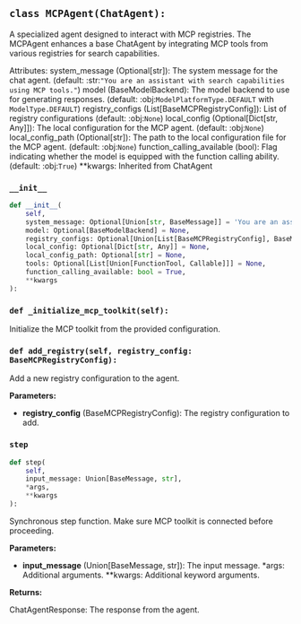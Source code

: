 <a id="camel.agents.mcp_agent"></a>

<a id="camel.agents.mcp_agent.MCPAgent"></a>

## `class MCPAgent(ChatAgent):`

A specialized agent designed to interact with MCP registries.
The MCPAgent enhances a base ChatAgent by integrating MCP tools from
various registries for search capabilities.

Attributes:
system_message (Optional[str]): The system message for the chat agent.
(default: :str:`"You are an assistant with search capabilities
using MCP tools."`)
model (BaseModelBackend): The model backend to use for generating
responses. (default: :obj:`ModelPlatformType.DEFAULT` with
`ModelType.DEFAULT`)
registry_configs (List[BaseMCPRegistryConfig]): List of registry
configurations (default: :obj:`None`)
local_config (Optional[Dict[str, Any]]): The local configuration for
the MCP agent. (default: :obj:`None`)
local_config_path (Optional[str]): The path to the local configuration
file for the MCP agent. (default: :obj:`None`)
function_calling_available (bool): Flag indicating whether the
model is equipped with the function calling ability.
(default: :obj:`True`)
**kwargs: Inherited from ChatAgent

<a id="camel.agents.mcp_agent.MCPAgent.__init__"></a>

### `__init__`

```python
def __init__(
    self,
    system_message: Optional[Union[str, BaseMessage]] = 'You are an assistant with search capabilities using MCP tools.',
    model: Optional[BaseModelBackend] = None,
    registry_configs: Optional[Union[List[BaseMCPRegistryConfig], BaseMCPRegistryConfig]] = None,
    local_config: Optional[Dict[str, Any]] = None,
    local_config_path: Optional[str] = None,
    tools: Optional[List[Union[FunctionTool, Callable]]] = None,
    function_calling_available: bool = True,
    **kwargs
):
```

<a id="camel.agents.mcp_agent.MCPAgent._initialize_mcp_toolkit"></a>

### `def _initialize_mcp_toolkit(self):`

Initialize the MCP toolkit from the provided configuration.

<a id="camel.agents.mcp_agent.MCPAgent.add_registry"></a>

### `def add_registry(self, registry_config: BaseMCPRegistryConfig):`

Add a new registry configuration to the agent.

**Parameters:**

- **registry_config** (BaseMCPRegistryConfig): The registry configuration to add.

<a id="camel.agents.mcp_agent.MCPAgent.step"></a>

### `step`

```python
def step(
    self,
    input_message: Union[BaseMessage, str],
    *args,
    **kwargs
):
```

Synchronous step function. Make sure MCP toolkit is connected
before proceeding.

**Parameters:**

- **input_message** (Union[BaseMessage, str]): The input message. *args: Additional arguments. **kwargs: Additional keyword arguments.

**Returns:**

  ChatAgentResponse: The response from the agent.
